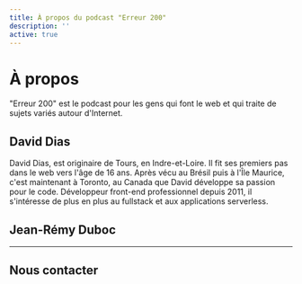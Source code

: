 ```yaml
---
title: À propos du podcast "Erreur 200"
description: ''
active: true
---
```

<div className="markdown">

# À propos

"Erreur 200" est le podcast pour les gens qui font le web et qui traite de sujets variés autour d'Internet.

## David Dias

David Dias, est originaire de Tours, en Indre-et-Loire. Il fit ses premiers pas dans le web vers l'âge de 16 ans. Après vécu au Brésil puis à l'Île Maurice, c'est maintenant à Toronto, au Canada que David développe sa passion pour le code. Développeur front-end professionnel depuis 2011, il s'intéresse de plus en plus au fullstack et  aux applications serverless.

## Jean-Rémy Duboc

---

## Nous contacter

<ContactForm />

</div>

